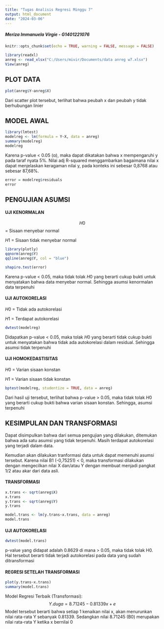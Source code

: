 ---
title: "Tugas Analisis Regresi Minggu 7"
output: html_document
date: "2024-03-06"
---

##### *Meriza Immanuela Virgie - G1401221076*

```{r setup, include=FALSE}
knitr::opts_chunk$set(echo = TRUE, warning = FALSE, message = FALSE)
```

```{r}
library(readxl)
anreg <- read_xlsx("C:/Users/mivir/Documents/data anreg w7.xlsx")
View(anreg)
```

## **PLOT DATA**

```{r}
plot(anreg$Y~anreg$X)
```

Dari scatter plot tersebut, terlihat bahwa peubah x dan peubah y tidak berhubungan linier

## **MODEL AWAL**

```{r}
library(lmtest)
modelreg <- lm(formula = Y~X, data = anreg)
summary(modelreg)
modelreg
```

Karena p-value \< 0.05 (α), maka dapat dikatakan bahwa x mempengaruhi y pada taraf nyata 5%. Nilai adj R-squared menggambarkan bagaimana nilai x dapat menjelaskan keragaman nilai y, pada konteks ini sebesar 0,8768 atau sebesar 87,68%.

```{r}
error = modelreg$residuals
error
```

## **PENGUJIAN ASUMSI**

#### UJI KENORMALAN

$$H0$$ = Sisaan menyebar normal

$H1$ = Sisaan tidak menyebar normal

```{r}
library(plotly)
qqnorm(anreg$Y)
qqline(anreg$Y, col = "blue")
```

```{r}
shapiro.test(error)
```

Karena p-value \< 0.05, maka tidak tolak $H0$ yang berarti cukup bukti untuk menyatakan bahwa data menyebar normal. Sehingga asumsi kenormalan data terpenuhi

#### UJI AUTOKORELASI

$H0$ = Tidak ada autokorelasi

$H1$ = Terdapat autokorelasi

```{r}
dwtest(modelreg)
```

Didapatkan p-value \< 0.05, maka tolak $H0$ yang berarti tidak cukup bukti untuk menyatakan bahwa tidak ada autokorelasi dalam residual. Sehingga asumsi tidak terpenuhi

#### UJI HOMOKEDASTISITAS

$H0$ = Varian sisaan konstan

$H1$ = Varian sisaan tidak konstan

```{r}
bptest(modelreg, studentize = TRUE, data = anreg)
```

Dari hasil uji tersebut, terlihat bahwa p-value \> 0.05, maka tidak tolak $H0$ yang berarti cukup bukti bahwa varian sisaan konstan. Sehingga, asumsi terpenuhi

## KESIMPULAN DAN TRANSFORMASI

Dapat disimpulkan bahwa dari semua pengujian yang dilakukan, ditemukan bahwa ada satu asumsi yang tidak terpenuhi. Masih terdapat autokorelasi yang terjadi dalam data.

Kemudian akan dilakukan tranformasi data untuk dapat memenuhi asumsi tersebut. Karena nilai B1 (-0,75251) \< 0, maka transformasi dilakukan dengan mengecilkan nilai X dan/atau Y dengan membuat menjadi pangkat 1/2 atau akar dari data asli.

#### TRANSFORMASI

```{r}
x.trans <- sqrt(anreg$X)
x.trans
y.trans <- sqrt(anreg$Y)
y.trans

model.trans <- lm(y.trans~x.trans, data = anreg)
model.trans
```

#### UJI AUTOKORELASI

```{r}
dwtest(model.trans)
```

p-value yang didapat adalah 0.8629 di mana \> 0.05, maka tidak tolak H0. Hal tersebut berarti tidak terjadi autokorelasi pada data yang sudah ditransformasi

#### REGRESI SETELAH TRANSFORMASI

```{r}
plot(y.trans~x.trans)
summary(model.trans)
```

Model Regresi Terbaik (Transformasi): $$ Y.duga = 8.71245 - 0.81339x + e $$Model tersebut berarti bahwa setiap 1 kenaikan nilai x, akan menurunkan nilai rata-rata Y sebanyak 0.81339. Sedangkan nilai 8.71245 (B0) merupakan nilai rata-rata Y ketika x bernilai 0
